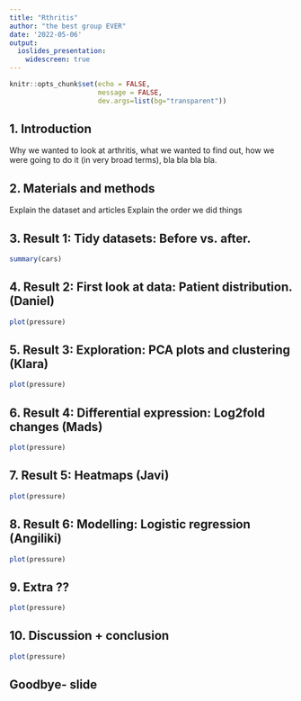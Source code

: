 ```yaml
---
title: "Rthritis"
author: "the best group EVER"
date: '2022-05-06'
output: 
  ioslides_presentation:
    widescreen: true
---
```


```r
knitr::opts_chunk$set(echo = FALSE,
                      message = FALSE, 
                      dev.args=list(bg="transparent"))
```

## 1. Introduction

Why we wanted to look at arthritis, what we wanted to find out, how we were going to do it (in very broad terms), bla bla bla bla.

## 2. Materials and methods

Explain the dataset and articles
Explain the order we did things

## 3. Result 1: Tidy datasets: Before vs. after.

```r
summary(cars)
```

## 4. Result 2: First look at data: Patient distribution. (Daniel)

```r
plot(pressure)
```

## 5. Result 3: Exploration: PCA plots and clustering (Klara)

```r
plot(pressure)
```
  
## 6. Result 4: Differential expression: Log2fold changes (Mads)

```r
plot(pressure)
```

## 7. Result 5: Heatmaps (Javi)

```r
plot(pressure)
```

## 8. Result 6: Modelling: Logistic regression (Angiliki)

```r
plot(pressure)
```

## 9. Extra ??

```r
plot(pressure)
```

## 10. Discussion + conclusion

```r
plot(pressure)
```

## Goodbye- slide




